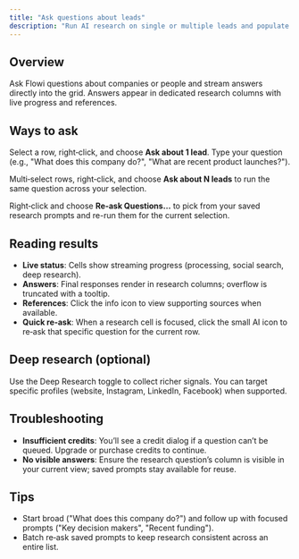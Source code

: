 ```yaml
---
title: "Ask questions about leads"
description: "Run AI research on single or multiple leads and populate research columns"
---
```


## Overview

Ask Flowi questions about companies or people and stream answers directly into the grid. Answers appear in dedicated research columns with live progress and references.

## Ways to ask

<Steps>
<Step title="Ask about a single lead">

Select a row, right‑click, and choose **Ask about 1 lead**. Type your question (e.g., "What does this company do?", "What are recent product launches?").

</Step>
<Step title="Ask about multiple leads">

Multi‑select rows, right‑click, and choose **Ask about N leads** to run the same question across your selection.

</Step>
<Step title="Re‑ask saved questions">

Right‑click and choose **Re‑ask Questions…** to pick from your saved research prompts and re-run them for the current selection.

</Step>
</Steps>

## Reading results

- **Live status**: Cells show streaming progress (processing, social search, deep research).
- **Answers**: Final responses render in research columns; overflow is truncated with a tooltip.
- **References**: Click the info icon to view supporting sources when available.
- **Quick re‑ask**: When a research cell is focused, click the small AI icon to re‑ask that specific question for the current row.

## Deep research (optional)

Use the Deep Research toggle to collect richer signals. You can target specific profiles (website, Instagram, LinkedIn, Facebook) when supported.

## Troubleshooting

- **Insufficient credits**: You’ll see a credit dialog if a question can’t be queued. Upgrade or purchase credits to continue.
- **No visible answers**: Ensure the research question’s column is visible in your current view; saved prompts stay available for reuse.

## Tips

- Start broad ("What does this company do?") and follow up with focused prompts ("Key decision makers", "Recent funding").
- Batch re‑ask saved prompts to keep research consistent across an entire list.


